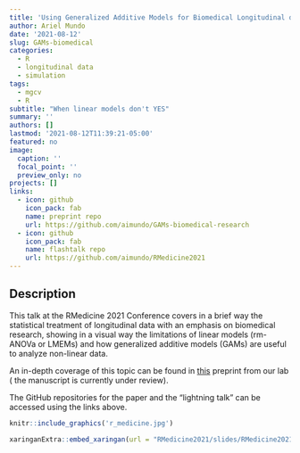 ```yaml
---
title: 'Using Generalized Additive Models for Biomedical Longitudinal data'
author: Ariel Mundo
date: '2021-08-12'
slug: GAMs-biomedical
categories:
  - R
  - longitudinal data
  - simulation
tags:
  - mgcv
  - R
subtitle: "When linear models don't YES"
summary: ''
authors: []
lastmod: '2021-08-12T11:39:21-05:00'
featured: no
image:
  caption: ''
  focal_point: ''
  preview_only: no
projects: []
links:
  - icon: github
    icon_pack: fab
    name: preprint repo
    url: https://github.com/aimundo/GAMs-biomedical-research
  - icon: github
    icon_pack: fab
    name: flashtalk repo
    url: https://github.com/aimundo/RMedicine2021
---
```


## Description 

This talk at the RMedicine 2021 Conference covers in a brief way the statistical treatment of longitudinal data with an emphasis on biomedical research, showing in a visual way the limitations of linear models (rm-ANOVa or LMEMs) and how generalized additive models (GAMs) are useful to analyze non-linear data.

An in-depth coverage of this topic can be found in [this](https://www.biorxiv.org/content/10.1101/2021.06.10.447970v1) preprint from our lab ( the manuscript is currently under review).

The GitHub repositories for the paper and the "lightning talk" can be accessed using the links above.

```r
knitr::include_graphics('r_medicine.jpg')
```


```r
xaringanExtra::embed_xaringan(url = "RMedicine2021/slides/RMedicine2021_slides.html", ratio = "16:9")
```
